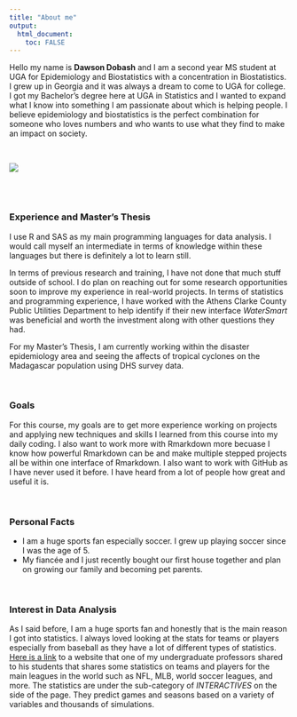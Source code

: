 ```yaml
---
title: "About me"
output: 
  html_document:
    toc: FALSE
---
```




Hello my name is **Dawson Dobash** and I am a second year MS student at UGA for Epidemiology and Biostatistics with a concentration in Biostatistics. I grew up in Georgia and it was always a dream to come to UGA for college. I got my Bachelor's degree here at UGA in Statistics and I wanted to expand what I know into something I am passionate about which is helping people. I believe epidemiology and biostatistics is the perfect combination for someone who loves numbers and who wants to use what they find to make an impact on society. 

<br /> 
 

![](C:/Users/socce/Downloads/BIOS8060/DawsonDobash-MADA-portfolio/profile_picture.jpg)

<br /> 
<br /> 

### **Experience and Master's Thesis**

I use R and SAS as my main programming languages for data analysis. I would call myself an intermediate in terms of knowledge within these languages but there is definitely a lot to learn still. 

In terms of previous research and training, I have not done that much stuff outside of school. I do plan on reaching out for some research opportunities soon to improve my experience in real-world projects. In terms of statistics and programming experience, I have worked with the Athens Clarke County Public Utilities Department to help identify if their new interface _WaterSmart_ was beneficial and worth the investment along with other questions they had. 

For my Master's Thesis, I am currently working within the disaster epidemiology area and seeing the affects of tropical cyclones on the Madagascar population using DHS survey data.

<br /> 

### **Goals**

For this course, my goals are to get more experience working on projects and applying new techniques and skills I learned from this course into my daily coding. I also want to work more with Rmarkdown more becuase I know how powerful Rmarkdown can be and make multiple stepped projects all be within one interface of Rmarkdown. I also want to work with GitHub as I have never used it before. I have heard from a lot of people how great and useful it is. 

<br /> 
   
### **Personal Facts**
* I am a huge sports fan especially soccer. I grew up playing soccer since I was the age of 5. 
* My fiancée and I just recently bought our first house together and plan on growing our family and becoming pet parents. 

<br /> 
 
### **Interest in Data Analysis**

As I said before, I am a huge sports fan and honestly that is the main reason I got into statistics. I always loved looking at the stats for teams or players especially from baseball as they have a lot of different types of statistics. [Here is a link](https://fivethirtyeight.com/sports/) to a website that one of my undergraduate professors shared to his students that shares some statistics on teams and players for the main leagues in the world such as NFL, MLB, world soccer leagues, and more. The statistics are under the sub-category of _INTERACTIVES_ on the side of the page. They predict games and seasons based on a variety of variables and thousands of simulations.